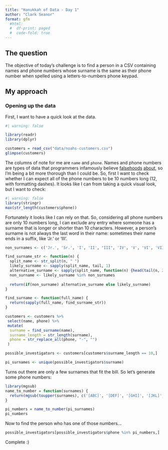 ```yaml
---
title: "Hanukkah of Data - Day 1"
author: "Clark Seanor"
format: gfm
  #html:
  #  df-print: paged
  #  code-fold: true
---
```


## The question

The objective of today's challenge is to find a person in a CSV containing names and phone numbers whose surname is the same as their phone number when spelled using a letters-to-numbers phone keypad.


## My approach

### Opening up the data 
First, I want to have a quick look at the data.

```r
#| warning: false

library(readr)
library(dplyr)

customers = read_csv("data/noahs-customers.csv")
glimpse(customers)
```

The columns of note for me are `name` and `phone`. Names and phone numbers are types of data that programmers infamously believe [falsehoods]() [about](), so I'm being a bit more thorough than I could be. So, first I want to check whether I can expect all of the phone numbers to be 10 numbers long (12, with formatting dashes). It looks like I can from taking a quick visual look, but I want to check:

```r
#| warning: false
library(stringr)
max(str_length(customers$phone))
```

Fortunately it looks like I can rely on that. So, considering all phone numbers are only 10 numbers long, I can exclude any entry where someone has a surname that is longer or shorter than 10 characters. However, a person's surname is not always the last word in their name: sometimes their name ends in a suffix, like 'Jr.' or 'III'.

```r
non_surnames <- c('Jr.', 'Sr.', 'I', 'II', "III", 'IV', 'V', 'VI', 'VII', 'VIII')

find_surname_str <- function(n) {
  split_name <- str_split(n, " ")
  likely_surname <- sapply(split_name, tail, 1)
  alternative_surname <- sapply(split_name, function(n) {head(tail(n, 2), 1)})
  non_surname <- likely_surname %in% non_surnames
  
  return(if(non_surname) alternative_surname else likely_surname)
}

find_surname <- function(full_name) {
  return(sapply(full_name, find_surname_str))
}

customers <- customers %>%
 select(name, phone) %>%
 mutate(
  surname = find_surname(name),
  surname_length = str_length(surname),
  phone = str_replace_all(phone, "-", "")
 )

possible_investigators <- customers[customers$surname_length == 10,]

pi_surnames <- unique(possible_investigators$surname)
``` 

Turns out there are only a few surnames that fit the bill. So let's generate some phone numbers:

```r
library(mgsub)
name_to_number = function(surnames) {
  return(mgsub(toupper(surnames), c('[ABC]', '[DEF]', '[GHI]', '[JKL]', '[MNO]', '[PQRS]', '[TUV]', '[WXYZ]'), c(2, 3, 4, 5, 6, 7, 8, 9)))
}

pi_numbers = name_to_number(pi_surnames) 
pi_numbers
```

Now to find the person who has one of those numbers...

```r
possible_investigators[possible_investigators$phone %in% pi_numbers,]
```

Complete :)
